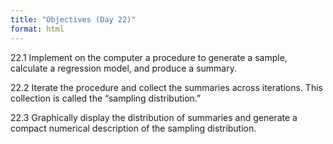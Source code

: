 ```yaml
---
title: "Objectives (Day 22)"
format: html
---
```


22.1 Implement on the computer a procedure to generate a sample, calculate a regression model, and produce a summary.

22.2 Iterate the procedure and collect the summaries across iterations. This collection is called the "sampling distribution."

22.3 Graphically display the distribution of summaries and generate a compact numerical description of the sampling distribution.


